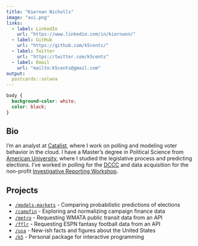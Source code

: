 ```yaml
---
title: "Kiernan Nicholls"
image: "avi.png"
links:
  - label: LinkedIn
    url: "https://www.linkedin.com/in/kiernann/"
  - label: GitHub
    url: "https://github.com/k5cents/"
  - label: Twitter
    url: "https://twitter.com/k5cents"
  - label: Email
    url: "mailto:k5cents@gmail.com"
output:
  postcards::solana
---
```


```css
body {
  background-color: white;
  color: black;
}
```

## Bio

I'm an analyst at [Catalist], where I work on polling and modeling voter
behavior in the cloud. I have a Master's degree in Political Science from
[American University], where I studied the legislative process and predicting
elections. I've worked in polling for the [DCCC] and data acquisition for the
non-profit [Investigative Reporting Workshop].

## Projects

* [`/models-markets`][mm] - Comparing probabilistic predictions of elections
* [`/campfin`][campfin] - Exploring and normalizing campaign finance data
* [`/metro`][metro] - Requesting WMATA public transit data from an API
* [`/fflr`][fflr] - Requesting ESPN fantasy football data from an API
* [`/usa`][usa] - New-ish facts and figures about the United States
* [`/k5`][k5] - Personal package for interactive programming

<!--Begin References-->

[Catalist]: https://catalist.us/
[American University]: https://www.american.edu/
[DCCC]: https://dccc.org/
[Investigative Reporting Workshop]: https://investigativereportingworkshop.org/
[tap]: https://publicaccountability.org/
[mm]: https://github.com/kiernann/models-markets
[campfin]: https://github.com/irworkshop/campfin
[metro]: https://k5cents.github.io/metro/
[fflr]: https://k5cents.github.io/fflr/
[usa]: https://k5cents.github.io/usa/
[k5]: https://k5cents.github.io/k5/

<!--End References-->

<a rel="me" href="https://mastodon.social/@kiernan"></a>
